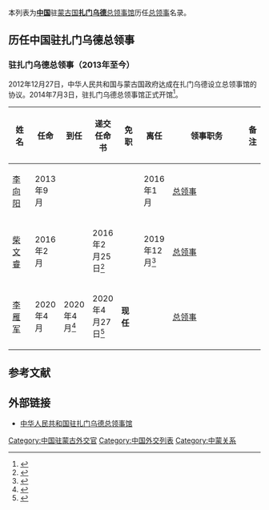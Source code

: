 本列表为'''[[中国|中国]]'''驻[[蒙古国|蒙古国]]'''[[扎门乌德|扎门乌德]]'''[[中国驻扎门乌德总领事馆|总领事馆]]历任[[总领事|总领事]]名录。

==历任中国驻扎门乌德总领事==
=== {{PRC}}驻扎门乌德总领事（2013年至今） ===
2012年12月27日，中华人民共和国与蒙古国政府达成在扎门乌德设立总领事馆的协议。2014年7月3日，驻扎门乌德总领事馆正式开馆<ref>{{Cite web |url=https://www.fmprc.gov.cn/web/wjbxw_673019/t1172022.shtml |title=中国驻蒙古扎门乌德总领事馆正式开馆 |accessdate=2020-07-16 |archive-date=2020-07-16 |archive-url=https://web.archive.org/web/20200716133530/https://www.fmprc.gov.cn/web/wjbxw_673019/t1172022.shtml |dead-url=no }}</ref>。
{| class="wikitable"
! width=10% |姓名
! width=10% |任命
! width=10% |到任
! width=10% |递交任命书
! width=10% |免职
! width=10% |离任
! width=8% |领事职务
! width=13% colspan="2" |备注
|-
| [[李向阳_(外交官)|李向阳]]
| 2013年9月
|
|
|
| 2016年1月
| [[总领事|总领事]]
|
|-
| [[柴文睿|柴文睿]]
| 2016年2月
|
| 2016年2月25日<ref>{{Cite web |url=http://zamyn-uud.china-consulate.org/chn/zlgdt/t1387271.htm |title=邢海明大使为驻扎门乌德总领事柴文睿举行到任招待会 |access-date=2020-07-16 |archive-date=2020-07-16 |archive-url=https://web.archive.org/web/20200716082053/http://zamyn-uud.china-consulate.org/chn/zlgdt/t1387271.htm }}</ref>
|
| 2019年12月<ref>{{Cite web |url=http://zamyn-uud.china-consulate.org/chn/zlgdt/t1726520.htm |title=柴文睿总领事辞行拜会东戈壁省议长及省长 |accessdate=2020-07-16 |archive-date=2020-07-17 |archive-url=https://web.archive.org/web/20200717234650/http://zamyn-uud.china-consulate.org/chn/zlgdt/t1726520.htm |dead-url=no }}</ref>
| [[总领事|总领事]]
|
|-
| [[李雁军|李雁军]]
| 2020年4月
| 2020年4月<ref>{{Cite web |url=http://zamyn-uud.china-consulate.org/chn/zlgdt/t1769431.htm |title=李雁军总领事到任会见扎门乌德县长、县议长 |accessdate=2020-07-16 |archive-date=2020-07-16 |archive-url=https://web.archive.org/web/20200716193925/http://zamyn-uud.china-consulate.org/chn/zlgdt/t1769431.htm |dead-url=no }}</ref>
| 2020年4月27日<ref>{{Cite web |url=http://zamyn-uud.china-consulate.org/chn/zlgdt/t1774166.htm |title=李雁军总领事拜会蒙古外交部国务秘书达瓦苏伦 |access-date=2020-07-16 |archive-date=2020-07-16 |archive-url=https://web.archive.org/web/20200716082058/http://zamyn-uud.china-consulate.org/chn/zlgdt/t1774166.htm }}</ref>
| '''现任'''
|
| [[总领事|总领事]]
|
|}

== 参考文献 ==
{{reflist}}

==外部链接==
*[http://zamynuud.china-consulate.gov.cn/chn/ 中华人民共和国驻扎门乌德总领事馆]{{zh-hans icon}}{{mn icon}}

[[Category:中国驻蒙古外交官|Category:中国驻蒙古外交官]]
[[Category:中国外交列表|Category:中国外交列表]]
[[Category:中蒙关系|Category:中蒙关系]]